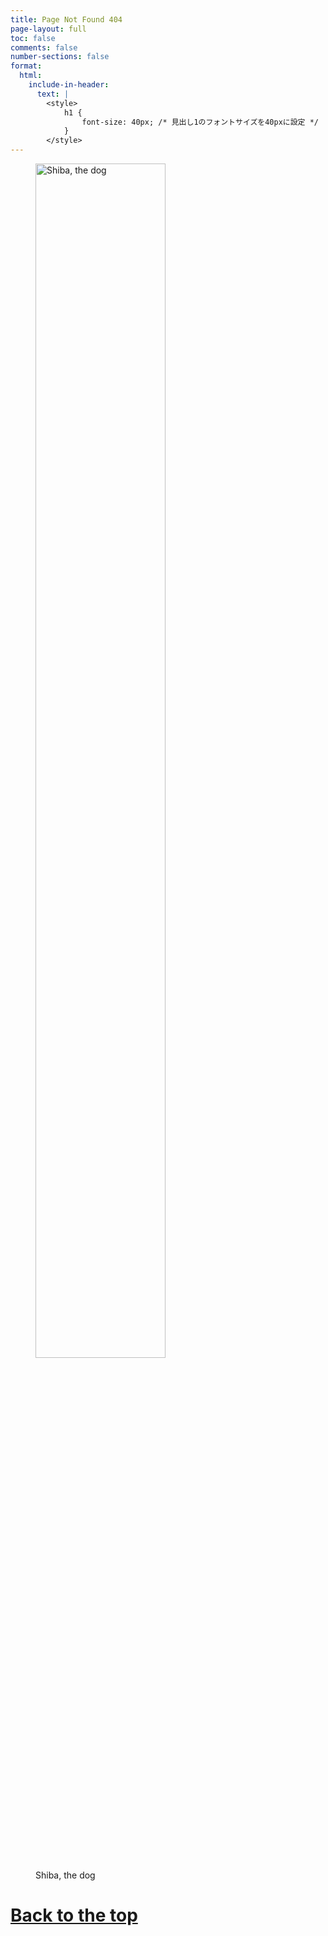 ```yaml
---
title: Page Not Found 404
page-layout: full
toc: false
comments: false
number-sections: false
format:
  html:
    include-in-header:
      text: | 
        <style>
            h1 {
                font-size: 40px; /* 見出し1のフォントサイズを40pxに設定 */
            }
        </style>
---
```


![Shiba, the dog](assets/Shiba.png){fig-align="center" width="70%"}

<!-- [![Keep yourself hydrated](static/Files/秋田犬.jpg){fig-align="center" width="70%"}](https://162348.github.io/) -->

# [Back to the top](https://162348.github.io/)